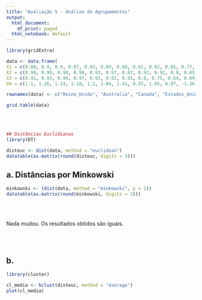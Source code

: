 ```yaml
---
title: "Avaliação 5 - Análise de Agrupamentos"
output:
  html_document:
    df_print: paged
  html_notebook: default
---
```


```r
library(gridExtra)

data <- data.frame(
X1 = c(0.88, 0.9, 0.9, 0.87, 0.93, 0.89, 0.88, 0.81, 0.82, 0.85, 0.77, 0.71, 0.75, 0.7, 0.44, 0.47, 0.23, 0.34, 0.31, 0.24, 0.76),
X2 = c(0.99, 0.99, 0.98, 0.98, 0.93, 0.97, 0.87, 0.92, 0.92, 0.9, 0.85, 0.83, 0.83, 0.62, 0.58, 0.37, 0.33, 0.36, 0.35, 0.37, 0.8),
X3 = c(0.91, 0.93, 0.94, 0.97, 0.93, 0.92, 0.91, 0.8, 0.75, 0.64, 0.69, 0.72, 0.63, 0.6, 0.37, 0.45, 0.27, 0.51, 0.32, 0.36, 0.61),
X4 = c(1.1, 1.26, 1.24, 1.18, 1.2, 1.04, 1.41, 0.55, 1.05, 0.07, -1.36, 0.47, -0.87, 0.21, -1.36, -0.68, -1.26, -1.98, -0.55, 0.2, 0.39))

rownames(data) <- c("Reino_Unido", "Australia", "Canada", "Estados_Unidos", "Japao", "Franca", "Cingapura", "Argentina", "Uruguai", "Cuba", "Colombia", "Brasil", "Paraguai", "Egito", "Nigeria", "Senegal", "Serra_Leoa", "Angola", "Etiopia", "Mocambique", "China")

grid.table(data)
```
</br>
</br>


```r
## Distâncias Euclidianas
library(DT)

disteuc <- dist(data, method = "euclidean")
datatable(as.matrix(round(disteuc, digits = 3)))
```

## a. Distâncias por Minkowski
```r


minkowski <- (dist(data, method = "minkowski", p = 2))
datatable(as.matrix(round(minkowski, digits = 3)))
```

</br>
</br>

Nada mudou. Os resultados obtidos são iguais.



</br>
</br>


## b. 

```r
library(cluster)

cl_media <- hclust(disteuc, method = "average")
plot(cl_media)
```
